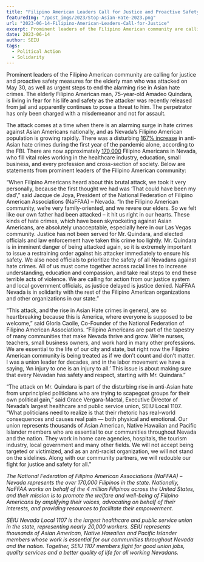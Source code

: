 ```yaml
---
title: "Filipino American Leaders Call for Justice and Proactive Safety Measures for Elderly Man Who Was Attacked, and Urgent Steps to End Asian Hate"
featuredImg: "/post_imgs/2023/Stop-Asian-Hate-2023.png"
url: "2023-06-14-Filipino-American-Leaders-Call-for-Justice"
excerpt: Prominent leaders of the Filipino American community are calling for justice and proactive safety measures for the elderly man who was attacked on May 30, as well as urgent steps to end the alarming rise in Asian hate crimes.
date: 2023-06-14
author: SEIU
tags:
  - Political Action
  - Solidarity
---
```


Prominent leaders of the Filipino American community are calling for justice and proactive safety measures for the elderly man who was attacked on May 30, as well as urgent steps to end the alarming rise in Asian hate crimes. The elderly Filipino American man, 75-year-old Amadeo Quindara, is living in fear for his life and safety as the attacker was recently released from jail and apparently continues to pose a threat to him. The perpetrator has only been charged with a misdemeanor and not for assault.

The attack comes at a time when there is an alarming surge in hate crimes against Asian Americans nationally, and as Nevada’s Filipino American population is growing rapidly. There was a disturbing [167% increase](https://www.themarshallproject.org/2023/03/25/asian-hate-crime-fbi-black-lgbtq) in anti-Asian hate crimes during the first year of the pandemic alone, according to the FBI. There are now approximately [170,000](https://en.wikipedia.org/wiki/Demographics_of_Filipino_Americans) Filipino Americans in Nevada, who fill vital roles working in the healthcare industry, education, small business, and every profession and cross-section of society. Below are statements from prominent leaders of the Filipino American community:

“When Filipino Americans heard about this brutal attack, we took it very personally, because the first thought we had was ‘That could have been my dad’,” said Jacque de Joya, President of the National Federation of Filipino American Associations (NaFFAA) – Nevada. “In the Filipino American community, we’re very family-oriented, and we revere our elders. So we felt like our own father had been attacked – it hit us right in our hearts. These kinds of hate crimes, which have been skyrocketing against Asian Americans, are absolutely unacceptable, especially here in our Las Vegas community. Justice has not been served for Mr. Quindara, and elected officials and law enforcement have taken this crime too lightly. Mr. Quindara is in imminent danger of being attacked again, so it is extremely important to issue a restraining order against his attacker immediately to ensure his safety. We also need officials to prioritize the safety of all Nevadans against hate crimes. All of us must come together across racial lines to increase understanding, education and compassion, and take real steps to end these terrible acts of violence. We are calling for action from our justice system and local government officials, as justice delayed is justice denied. NaFFAA Nevada is in solidarity with the rest of the Filipino American organizations and other organizations in our state.”

“This attack, and the rise in Asian Hate crimes in general, are so heartbreaking because this is America, where everyone is supposed to be welcome,” said Gloria Caoile, Co-Founder of the National Federation of Filipino American Associations. “Filipino Americans are part of the tapestry of many communities that make Nevada thrive and grow. We’re nurses, teachers, small business owners, and work hard in many other professions. We are essential to the life of our city and state, but right now the Filipino American community is being treated as if we don’t count and don’t matter. I was a union leader for decades, and in the labor movement we have a saying, ‘An injury to one is an injury to all.’ This issue is about making sure that every Nevadan has safety and respect, starting with Mr. Quindara.”

“The attack on Mr. Quindara is part of the disturbing rise in anti-Asian hate from unprincipled politicians who are trying to scapegoat groups for their own political gain,” said Grace Vergara-Mactal, Executive Director of Nevada’s largest healthcare and public service union, SEIU Local 1107. “What politicians need to realize is that their rhetoric has real-world consequences and causes real pain — both physical and emotional. Our union represents thousands of Asian American, Native Hawaiian and Pacific Islander members who are essential to our communities throughout Nevada and the nation. They work in home care agencies, hospitals, the tourism industry, local government and many other fields. We will not accept being targeted or victimized, and as an anti-racist organization, we will not stand on the sidelines. Along with our community partners, we will redouble our fight for justice and safety for all.”

_The National Federation of Filipino American Associations (NaFFAA) – Nevada represents the over 170,000 Filipinos in the state. Nationally, NaFFAA works on behalf of the 4 million Filipinos across the United States, and their mission is to promote the welfare and well-being of Filipino Americans by amplifying their voices, advocating on behalf of their interests, and providing resources to facilitate their empowerment._

_SEIU Nevada Local 1107 is the largest healthcare and public service union in the state, representing nearly 20,000 workers. SEIU represents thousands of Asian American, Native Hawaiian and Pacific Islander members whose work is essential for our communities throughout Nevada and the nation. Together, SEIU 1107 members fight for good union jobs, quality services and a better quality of life for all working Nevadans._
